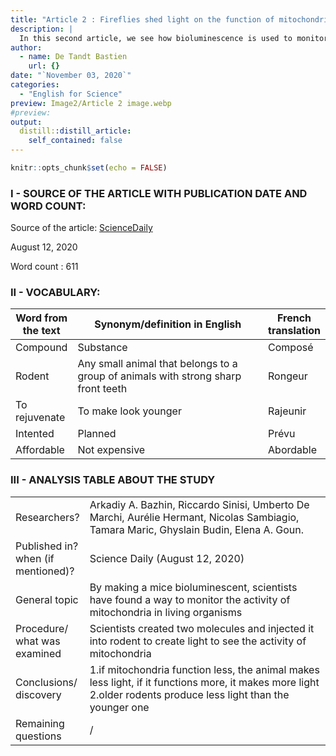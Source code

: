 ```yaml
---
title: "Article 2 : Fireflies shed light on the function of mitochondria"
description: |
  In this second article, we see how bioluminescence is used to monitor the activity of mitochondria.
author:
  - name: De Tandt Bastien
    url: {}
date: "`November 03, 2020`"
categories:
  - "English for Science"
preview: Image2/Article 2 image.webp
#preview: 
output:
  distill::distill_article:
    self_contained: false
---
```


```r
knitr::opts_chunk$set(echo = FALSE)
```

### I - SOURCE OF THE ARTICLE WITH PUBLICATION DATE AND WORD COUNT:

Source of the article: [ScienceDaily](https://www.sciencedaily.com/releases/2020/08/200812201330.htm?fbclid=IwAR2cxYqP-IAodpDLYH04DxwtMSB_FVjPX14euOdPEXqWGyQn3DJA7G-S3og)

August 12, 2020

Word count : 611

### II - VOCABULARY: 

| Word from the text | Synonym/definition in English                                                     | French translation |
|--------------------|-----------------------------------------------------------------------------------|--------------------|
| Compound           | Substance                                                                         | Composé            |
| Rodent             | Any small animal that belongs to a group of animals with strong sharp front teeth | Rongeur            |
| To rejuvenate      | To make look younger                                                              | Rajeunir           |
| Intented           | Planned                                                                           | Prévu              |
| Affordable         | Not expensive                                                                     | Abordable          |


### III - ANALYSIS TABLE ABOUT THE STUDY 

|                                           |                                                                                                                                                                 |
|-------------------------------------------|-----------------------------------------------------------------------------------------------------------------------------------------------------------------|
| Researchers?                              | Arkadiy A. Bazhin, Riccardo Sinisi, Umberto De Marchi, Aurélie Hermant, Nicolas Sambiagio, Tamara Maric, Ghyslain Budin, Elena A. Goun.                         |
|     Published in? when (if mentioned)?    | Science Daily (August 12, 2020)                                                                                                                                 |
| General topic                             | By making a mice bioluminescent, scientists have found a way to monitor the activity of mitochondria in living organisms                                        |
| Procedure/ what was examined              | Scientists created two molecules and injected it into rodent to create light to see the activity of mitochondria                                                |
| Conclusions/ discovery                    | 1.if mitochondria function less, the animal makes less light, if it functions more, it makes more light  2.older rodents produce less light than the younger one |
| Remaining questions                       | /                                                                                                                                                               |
